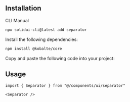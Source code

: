 <MDXHeader
  title="Separator"
  description="Visually or semantically separates content."
  docs="https://kobalte.dev/docs/core/components/separator"
/>

<ComponentPreview name="separator-demo" />

## Installation

<Tabs defaultValue="cli">

<TabsList>
  <TabsTrigger value="cli">CLI</TabsTrigger>
  <TabsTrigger value="manual">Manual</TabsTrigger>
</TabsList>

<TabsContent value="cli">

```bash
npx solidui-cli@latest add separator
```

</TabsContent>

<TabsContent value="manual">
<Steps>

<Step>Install the following dependencies: </Step>

```bash
npm install @kobalte/core
```

<Step>Copy and paste the following code into your project: </Step>

<ComponentSource name="separator" />

</Steps>
</TabsContent>

</Tabs>

## Usage

```tsx
import { Separator } from "@/components/ui/separator"
```

```tsx
<Separator />
```
